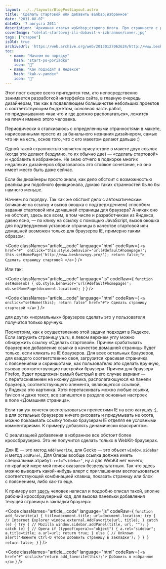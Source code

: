```yaml
---
layout: ../../layouts/BlogPostLayout.astro
title: 'Сделать стартовой или добавить в&nbsp;избранное'
date: '2011-08-07'
dateUX: '7 августа 2011'
description: 'Архивная статья из&nbsp;старого блога. Про странности с добавлением страницы в избранное.'
coverImage: "sdelat-startovoj-ili-dobavit-v-izbrannoe/cover.jpg"
tags: ["старое"]
isOld: true
archiveUrl: 'https://web.archive.org/web/20130127062624/http://www.beskrovnyy.com/verstka/sdelat-startovoj-ili-dobavit-v-izbrannoe'
toc: 
  - name: "Начнем по порядку"
    hash: "start-po-poriadku"
    icon: "📄"
  - name: "Как подходят в Яндексе"
    hash: "kak-v-yandex"
    icon: "📄"
---
```



<p class="article__text">Этот пост скорее всего пригодится тем, кто непосредственно занимается разработкой интерфейса сайта, в&nbsp;главную очередь дизайнерам, так как в&nbsp;подавляющем большинстве небольших проектов с&nbsp;соответствующим бюджетом, основная часть работ, по&nbsp;придумыванию &laquo;как что и&nbsp;где должно располагаться&raquo;, ложится на&nbsp;плечи именно этого человека.</p>
<p class="article__text">Периодически я&nbsp;сталкиваюсь с&nbsp;определенными странностями в&nbsp;макете, нарисованными просто из&nbsp;за&nbsp;банального незнания дизайнером, самых что ни&nbsp;на&nbsp;есть, основ того, что с&nbsp;его макетом делают дальше :)</p>
<p class="article__text">Одной такой странностью является присутствие в&nbsp;макете двух ссылок (когда это делают бездумно, то&nbsp;их&nbsp;обычно две)&nbsp;&mdash; &laquo;сделать стартовой&raquo; и&nbsp;&laquo;добавить в&nbsp;избранное&raquo;. Не&nbsp;знаю отчего в&nbsp;подкорке многих недалеких дизайнеров образовалось это стойкое сочетание, но&nbsp;оно имеет место быть даже сейчас.</p>
<p class="article__text">Если&nbsp;бы дизайнеры просто знали, как дело обстоит с&nbsp;возможностью реализации подобного функционала, думаю таких странностей было&nbsp;бы намного меньше.</p>
<p id="start-po-poriadku" class="article__text article__text--anchor-target" data-anchor>Начнем по&nbsp;порядку. Так как&nbsp;же обстоит дело с&nbsp;автоматическим (кликание на&nbsp;ссылку и&nbsp;вызов окошка с&nbsp;подтверждением) способом задания стартовой или домашней страницы для браузера? А&nbsp;никак оно не&nbsp;обстоит, здесь все всем, в&nbsp;том числе и&nbsp;разработчикам из&nbsp;Яндекса, давно ясно,&nbsp;&mdash; по&nbsp;клику на&nbsp;ссылку с&nbsp;помощью JavaScript, вызов окошка для подтверджения установки страницы в&nbsp;качестве стартовой или домашней возможен только для браузеров&nbsp;IE, примерно таким образом:</p>

<Code classNames="article__code" language="html" codeRaw={
    `
    <a href="#" 
      onClick="this.style.behavior='url(#default#homepage)';
      this.setHomePage('http://www.beskrovnyy.pro/'); return false;">
      Сделать страницу стартовой
    </a>
    `
} />

<p class="article__text">Или так:</p>

<Code classNames="article__code" language="js" codeRaw={
  `
  function setHome(ob) {
    ob.style.behavior='url(#default#homepage)';
    ob.setHomePage(document.location);
  }
  `
} />

<Code classNames="article__code" language="html" codeRaw={
    `
    <a onclick="setHome(this); return false" href="#">
      Сделать страницу стартовой
    </a>
    `
} />

<p class="article__text">для других &laquo;нормальных&raquo; браузеров сделать это у&nbsp;пользователя получится только вручную.</p>
<p id="kak-v-yandex" class="article__text article__text--anchor-target" data-anchor>Посмотрим, как к&nbsp;осуществлению этой задачи подходят в&nbsp;Яндексе. Если загрузить страницу ya.ru, в&nbsp;левом верхнем углу можно обнаружить ссылку &laquo;Сделать стартовой&raquo;. Причем срабатывать браузерное добавление ссылки в&nbsp;качестве домашней страницы будет только, если кликать из&nbsp;IE браузеров. Для всех остальных браузеров, для каждого соответственно своя, загрузится красивая страничка с&nbsp;пояснениями и&nbsp;скриншотами, как пользователю это сделать вручную, вызвав соответствующие настройки браузера. Причем для браузера Firefox, будет предложен самый быстрый в&nbsp;его случае вариант&nbsp;&mdash; с&nbsp;перетаскиванием на&nbsp;иконку домика, располагающуюся на&nbsp;панели браузера, соответствующего элемента, являющегося ссылкой, у&nbsp;Яндекса это картинка. Хотя перетаскивать можно любые ссылки, favicon и&nbsp;даже текст, все запишется в&nbsp;разделе основных настроек в&nbsp;поле &laquo;Домашняя страница&raquo;.</p>
<p class="article__text">Если так уж&nbsp;хочется воспользоваться прелестями&nbsp;IE на&nbsp;всю катушку :), а&nbsp;для остальных браузеров ничего рисовать и&nbsp;придумывать не&nbsp;охота, можно показывать ссылку только браузерам&nbsp;IE отделяя ее&nbsp;условными комментариями. К&nbsp;примеру добавлять динамически яваскриптом.</p>
<p class="article__text">С&nbsp;реализацией добавления в&nbsp;избранное все обстоит более кроссбраузерно. Это не&nbsp;получится сделать только в&nbsp;WebKit-браузерах.</p>
<p class="article__text">Для IE&nbsp;&mdash; это метод <code class="inline-code">AddFavorite</code>, для Gecko&nbsp;&mdash; это объект <code class="inline-code">window.sidebar</code> и&nbsp;метод <code class="inline-code">addPanel</code>, Для Оперы вообще ссылка должна иметь специальный атрибут: <code class="inline-code">rel="sidebar"</code>, ну&nbsp;а&nbsp;для WebKit нет ничего, по&nbsp;крайней мере мой поиск оказался безрезультатным. Так что здесь можно выводить какой-нибудь алерт с&nbsp;приглашением воспользоваться соответствующей комбинацией клавиш, показать страницу или блок с&nbsp;пояснением, либо как-то еще. </p>
<p class="article__text">К&nbsp;примеру вот <a class="link link--info" href="https://web.archive.org/web/20130127062624/http://www.manhunter.ru/webmaster/43_krossbrauzernoe_dobavlenie_stranici_v_zakladki.html">здесь</a> человек написал и&nbsp;подробно описал такой, вполне рабочий кроссбраузерный код, для вызова панельки добавления текущей страницы в&nbsp;закладки браузера: </p>

<Code classNames="article__code" language="js" codeRaw={
  `
  function add_favorite(a) {
  title=document.title;
  url=document.location;
  try {
    // Internet Explorer
    window.external.AddFavorite(url, title);
  }
  catch (e) {
      try {
        // Mozilla
        window.sidebar.addPanel(title, url, "");
      }
      catch (e) {
        // Opera
        if (typeof(opera)=="object") {
          a.rel="sidebar";
          a.title=title;
          a.url=url;
          return true;
        }
        else {
          // Unknown
          alert('Нажмите Ctrl-D чтобы добавить страницу в закладки');
        }
      }
    }
    return false;
  }
  `
} />

<Code classNames="article__code" language="html" codeRaw={
    `
    <a href="#" onclick="return add_favorite(this);">
      Добавить в избранное
    </a>
    `
} />